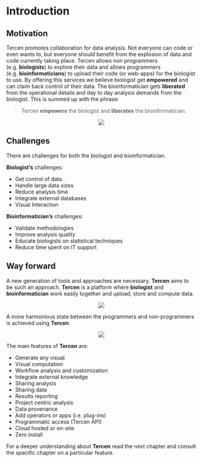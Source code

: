 # Introduction

## Motivation {-}

Tercen  promotes collaboration for data analysis. Not everyone can code or even wants to,  but everyone should benefit from the explosion of data and code currently taking place.
Tercen allows non programmers (e.g. __biologists__) to explore their data and allows programmers (e.g. __bioinformaticians__) to upload their code (or web-apps) for the biologist to use. By offering this services we believe biologist get __empowered__ and can claim back control of their data. The bioinformatician gets __liberated__ from the operational details and  day to day analysis demands from the biologist. This is summed up with the phrase:

> Tercen __empowers__ the biologist and __liberates__ the bioinformatician.

<center>![](images/stairs.png)</center>


## Challenges {-}

There are challenges for both the biologist and bioinformatician.

__Biologist's__ challenges:

* Get control of data
* Handle large data sizes
* Reduce analysis time
* Integrate external databases
* Visual Interaction

__Bioinformatician's__ challenges:

* Validate methodologies
* Improve analysis quality
* Educate biologists on statistical techniques
* Reduce time spent on IT support


## Way forward {-}

A new generation of tools and approaches are necessary. __Tercen__ aims to be such an approach. __Tercen__ is a platform where __biologist__ and __bioinformatician__ work easily together and upload, store and compute data.

<center>![](images/tercencloud.png)</center>

A more harmonious state between the programmers and non-programmers is achieved using __Tercen__.

<center>![](images/harmony.png)</center>

The main features of __Tercen__ are:

* Generate any visual
* Visual computation
* Workflow analysis and customization
* Integrate external knowledge
* Sharing analysis
* Sharing data
* Results reporting
* Project centric analysis
* Data provenance
* Add operators or apps (i.e. plug-ins)
* Programmatic access (Tercen API)
* Cloud hosted or on-site
* Zero install


For a deeper understanding about __Tercen__ read the next chapter and consult the specific chapter on a particular feature.
